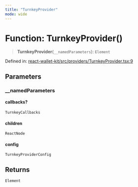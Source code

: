 ```yaml
---
title: "TurnkeyProvider"
mode: wide
---
```

  
# Function: TurnkeyProvider()

> **TurnkeyProvider**(`__namedParameters`): `Element`

Defined in: [react-wallet-kit/src/providers/TurnkeyProvider.tsx:9](https://github.com/tkhq/sdk/blob/main/packages/react-wallet-kit/src/providers/TurnkeyProvider.tsx#L9)

## Parameters

### \_\_namedParameters

#### callbacks?

`TurnkeyCallbacks`

#### children

`ReactNode`

#### config

`TurnkeyProviderConfig`

## Returns

`Element`
